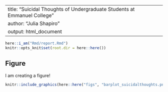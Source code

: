 ----
title: "Suicidal Thoughts of Undergraduate Students at Emmanuel College"
author: "Julia Shapiro"
output: html_document
---

```r
here::i_am("Rmd/report.Rmd")
knitr::opts_knit$set(root.dir = here::here())
```



## Figure
I am creating a figure!


```r
knitr::include_graphics(here::here("figs", "barplot_suicidalthoughts.png"))
```